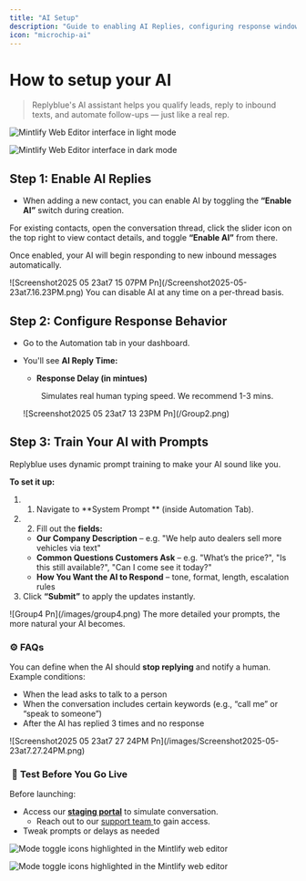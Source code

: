 ```yaml
---
title: "AI Setup"
description: "Guide to enabling AI Replies, configuring response windows and training prompts"
icon: "microchip-ai"
---
```


# How to setup your AI

> Replyblue's AI assistant helps you qualify leads, reply to inbound texts, and automate follow-ups — just like a real rep.

<img
  className="block dark:hidden my-0 pointer-events-none"
  src="https://mintlify.s3.us-west-1.amazonaws.com/mintlify/images/editor/editor-light.png"
  alt="Mintlify Web Editor interface in light mode"
/>

<img
  className="hidden dark:block my-0 pointer-events-none"
  src="/aisetup.png"
  alt="Mintlify Web Editor interface in dark mode"
  title=""
/>

## Step 1: Enable AI Replies

- When adding a new contact, you can enable AI by toggling the **“Enable AI”** switch during creation.

For existing contacts, open the conversation thread, click the slider icon on the top right to view contact details, and toggle **“Enable AI”** from there.

Once enabled, your AI will begin responding to new inbound messages automatically.

<Frame>
  ![Screenshot2025 05 23at7 15 07PM Pn](/Screenshot2025-05-23at7.16.23PM.png)
</Frame>

<Tip>
  You can disable AI at any time on a per-thread basis.
</Tip>

## Step 2: Configure Response Behavior

- Go to the Automation tab in your dashboard.
- You'll see **AI Reply Time:**
  - **Response Delay (in mintues)**  

      Simulates real human typing speed. We recommend 1-3 mins.

  <Frame>
    ![Screenshot2025 05 23at7 13 23PM Pn](/Group2.png)
  </Frame>

## Step 3: Train Your AI with Prompts

Replyblue uses dynamic prompt training to make your AI sound like you.

**To set it up:**

1. 1. Navigate to \*\*System Prompt \*\* (inside Automation Tab).
2. 2. Fill out the **fields:**
   - **Our Company Description** – e.g. "We help auto dealers sell more vehicles via text"
   - **Common Questions Customers Ask** – e.g. "What’s the price?", "Is this still available?", "Can I come see it today?"
   - **How You Want the AI to Respond** – tone, format, length, escalation rules
3. Click **“Submit”** to apply the updates instantly.

<Frame>
  ![Group4 Pn](/images/group4.png)
</Frame>

<Tip>
  The more detailed your prompts, the more natural your AI becomes.
</Tip>

### ⚙️ FAQs

You can define when the AI should **stop replying** and notify a human. Example conditions:

- When the lead asks to talk to a person  
- When the conversation includes certain keywords (e.g., “call me” or “speak to someone”)  
- After the AI has replied 3 times and no response

<Frame>
  ![Screenshot2025 05 23at7 27 24PM Pn](/images/Screenshot2025-05-23at7.27.24PM.png)
</Frame>

###  🧪 Test Before You Go Live

Before launching:

- Access our **<u>staging portal</u>** to simulate conversation.
  - Reach out to our [support team ](mailto:hello@replyblue.com)to gain access.
- Tweak prompts or delays as needed

<Frame>
  <img
    src="https://mintlify.s3.us-west-1.amazonaws.com/mintlify/images/editor/mode-toggle-light.png"
    alt="Mode toggle icons highlighted in the Mintlify web editor"
    className="block dark:hidden"
  />

  <img
    src="/Screenshot2025-05-23at7.27.24PM.png"
    alt="Mode toggle icons highlighted in the Mintlify web editor"
    className="hidden dark:block"
    title={true}
  />
</Frame>